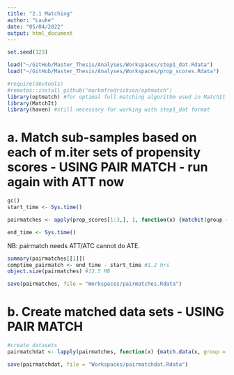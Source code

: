 ```yaml
---
title: "2.1 Matching"
author: "Lauke"
date: "05/04/2022"
output: html_document
---
```


```r
set.seed(123)
```

```r
load("~/GitHub/Master_Thesis/Analyses/Workspaces/step1_dat.Rdata")
load("~/GitHub/Master_Thesis/Analyses/Workspaces/prop_scores.Rdata")
```

```r
#require(devtools)
#remotes::install_github("markmfredrickson/optmatch")
library(optmatch) #for optimal full matching algorithm used in MatchIt package
library(MatchIt)
library(haven) #still necessary for working with step1_dat format
```


# a. Match sub-samples based on each of m.iter sets of propensity scores - USING PAIR MATCH - run again with ATT now

```r
gc()
start_time <- Sys.time()

pairmatches <- apply(prop_scores[1:3,], 1, function(x) {matchit(group ~ as.factor(Gender) + AGE + GRADE + ISCEDL + ESCS + as.factor(Language), distance = x, method = "optimal", estimand = "ATT", data = step1_dat)})

end_time <- Sys.time()
```

NB: pairmatch needs ATT/ATC cannot do ATE.

```r
summary(pairmatches[[1]])
comptime_pairmatch <- end_time - start_time #1.2 hrs
object.size(pairmatches) #13.5 MB
```

```r
save(pairmatches, file = "Workspaces/pairmatches.Rdata")
```


# b. Create matched data sets - USING PAIR MATCH

```r
#create datasets
pairmatchdat <- lapply(pairmatches, function(x) {match.data(x, group = "all", distance = "prop.score", data = step1_dat, drop.unmatched = T)})
```

```r
save(pairmatchdat, file = "Workspaces/pairmatchdat.Rdata")
```
